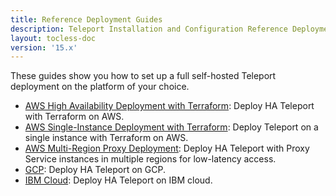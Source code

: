 ```yaml
---
title: Reference Deployment Guides
description: Teleport Installation and Configuration Reference Deployment Guides.
layout: tocless-doc
version: '15.x'
---
```


These guides show you how to set up a full self-hosted Teleport deployment on
the platform of your choice.

- [AWS High Availability Deployment with Terraform](/deploy-a-cluster/deployments/aws-ha-autoscale-cluster-terraform): Deploy HA Teleport with
  Terraform on AWS.
- [AWS Single-Instance Deployment with Terraform](/deploy-a-cluster/deployments/aws-starter-cluster-terraform): Deploy Teleport on a single instance with
  Terraform on AWS.
- [AWS Multi-Region Proxy
  Deployment](/deploy-a-cluster/deployments/aws-gslb-proxy-peering-ha-deployment): Deploy HA
  Teleport with Proxy Service instances in multiple regions for low-latency
  access.
- [GCP](/deploy-a-cluster/deployments/gcp): Deploy HA Teleport on GCP.
- [IBM Cloud](/deploy-a-cluster/deployments/ibm): Deploy HA Teleport on IBM cloud.
